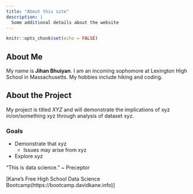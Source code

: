 ```yaml
---
title: "About this site"
description: |
  Some additional details about the website
---
```


```r
knitr::opts_chunk$set(echo = FALSE)
```


## About Me
My name is **Jihan Bhuiyan**. I am an incoming sophomore at Lexington High School in Massachusetts. My hobbies include hiking and coding.

## About the Project
My project is titled *XYZ* and will demonstrate the implications of xyz in/on/something xyz through analysis of dataset xyz.

### Goals
* Demonstrate that xyz
  + Issues may arise from xyz
* Explore xyz

"This is data science."  ~ Preceptor

[Kane’s Free High School Data Science Bootcamp(https://bootcamp.davidkane.info)]

